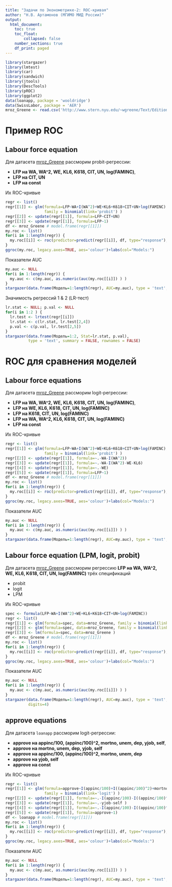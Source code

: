 ```yaml
---
title: "Задачи по Эконометрике-2: ROC-кривая"
author: "Н.В. Артамонов (МГИМО МИД России)"
output:
  html_document:
    toc: true
    toc_float: 
        collapsed: false
    number_sections: true
    df_print: paged
---
```


```r
library(stargazer)
library(lmtest)
library(car)
library(sandwich)
library(jtools)
library(DescTools)
library(pROC)
library(ggplot2)
data(loanapp, package = 'wooldridge')
data(SwissLabor, package = 'AER')
mroz_Greene <- read.csv('http://www.stern.nyu.edu/~wgreene/Text/Edition7/TableF5-1.csv')
```

# Пример ROC

## Labour force equation

Для датасета [mroz_Greene](http://www.stern.nyu.edu/~wgreene/Text/Edition7/TableF5-1.csv)
рассморим probit-регрессии: 

- **LFP на WA, WA^2, WE, KL6, K618, CIT, UN, log(FAMINC)**,
- **LFP на CIT, UN** 
- **LFP на const**

Их ROC-кривые

```r
regr <- list()
regr[[1]] <- glm(formula=LFP~WA+I(WA^2)+WE+KL6+K618+CIT+UN+log(FAMINC), data=mroz_Greene, 
                 family = binomial(link='probit') )
regr[[2]] <- update(regr[[1]], formula=LFP~CIT+UN)
regr[[3]] <- update(regr[[1]], formula=LFP~1)
df <- mroz_Greene # model.frame(regr[[1]])
my.roc <- list()
for(i in 1:length(regr)) {
  my.roc[[i]] <- roc(predictor=predict(regr[[i]], df, type="response"), response=df$LFP)
}
ggroc(my.roc, legacy.axes=TRUE, aes='colour')+labs(col="Models:")
```

Показатели AUC

```r
my.auc <- NULL
for(i in 1:length(regr)) {
  my.auc <- c(my.auc, as.numeric(auc(my.roc[[i]]) ) )
}
stargazer(data.frame(Модель=1:length(regr), AUC=my.auc), type = 'text', summary = FALSE, rownames = FALSE)
```

Значимость регрессий 1 & 2 (LR-тест)

```r
lr.stat <- NULL; p.val <- NULL
for(i in 1:2 ) {
  lr.test <- lrtest(regr[[i]])
  lr.stat <- c(lr.stat, lr.test[2,4])
  p.val <- c(p.val, lr.test[2,5])
}
stargazer(data.frame(Модель=1:2, Stat=lr.stat, p.val), 
          type = 'text', summary = FALSE, rownames = FALSE)
```

# ROC для сравнения моделей

## Labour force equations

Для датасета [mroz_Greene](http://www.stern.nyu.edu/~wgreene/Text/Edition7/TableF5-1.csv)
рассморим logit-регрессии: 

- **LFP на WA, WA^2, WE, KL6, K618, CIT, UN, log(FAMINC)**,
- **LFP на WE, KL6, K618, CIT, UN, log(FAMINC)** 
- **LFP на K618, CIT, UN, log(FAMINC)**
- **LFP на WA, WA^2, KL6, K618, CIT, UN, log(FAMINC)**
- **LFP на const**

Их ROC-кривые

```r
regr <- list()
regr[[1]] <- glm(formula=LFP~WA+I(WA^2)+WE+KL6+K618+CIT+UN+log(FAMINC), data=mroz_Greene, 
                 family = binomial(link='probit') )
regr[[2]] <- update(regr[[1]], formula=~.-WA-I(WA^2))
regr[[3]] <- update(regr[[1]], formula=~.-WA-I(WA^2)-WE-KL6)
regr[[4]] <- update(regr[[1]], formula=~.-WE)
regr[[5]] <- update(regr[[1]], formula=LFP~1)
df <- mroz_Greene # model.frame(regr[[1]])
my.roc <- list()
for(i in 1:length(regr)) {
  my.roc[[i]] <- roc(predictor=predict(regr[[i]], df, type="response"), response=df$LFP)
}
ggroc(my.roc, legacy.axes=TRUE, aes='colour')+labs(col="Models:")
```

Показатели AUC

```r
my.auc <- NULL
for(i in 1:length(regr)) {
  my.auc <- c(my.auc, as.numeric(auc(my.roc[[i]]) ) )
}
stargazer(data.frame(Модель=1:length(regr), AUC=my.auc), type = 'text', summary = FALSE, rownames = FALSE)
```


## Labour force equation (LPM, logit, probit)

Для датасета [mroz_Greene](http://www.stern.nyu.edu/~wgreene/Text/Edition7/TableF5-1.csv)
рассморим регрессию **LFP на WA, WA^2, WE, KL6, K618, CIT, UN, log(FAMINC)**
трёх спецификаций

- probit
- logit
- LPM

Их ROC-кривые

```r
spec <- formula(LFP~WA+I(WA^2)+WE+KL6+K618+CIT+UN+log(FAMINC))
regr <- list()
regr[[1]] <- glm(formula=spec, data=mroz_Greene, family = binomial(link='probit') )
regr[[2]] <- glm(formula=spec, data=mroz_Greene, family = binomial(link='logit') )
regr[[3]] <- lm(formula=spec, data=mroz_Greene )
df <- mroz_Greene # model.frame(regr[[1]])
my.roc <- list()
for(i in 1:length(regr)) {
  my.roc[[i]] <- roc(predictor=predict(regr[[i]], df, type="response"), response=df$LFP)
}
ggroc(my.roc, legacy.axes=TRUE, aes='colour')+labs(col="Models:")
```

Показатели AUC

```r
my.auc <- NULL
for(i in 1:length(regr)) {
  my.auc <- c(my.auc, as.numeric(auc(my.roc[[i]]) ) )
}
stargazer(data.frame(Модель=1:length(regr), AUC=my.auc), type = 'text', summary = FALSE, rownames = FALSE,
          digits=4)
```

## approve equations

Для датасета `loanapp`
рассморим logit-регрессии: 

- **approve на appinc/100, (appinc/100)^2, mortno, unem, dep, yjob, self**,
- **approve на mortno, unem, dep, yjob, self** 
- **approve на appinc/100, (appinc/100)^2, mortno, unem, dep**
- **approve на yjob, self**
- **approve на const**

Их ROC-кривые

```r
regr <- list()
regr[[1]] <- glm(formula=approve~I(appinc/100)+I((appinc/100)^2)+mortno+unem+dep+yjob+self, data=loanapp, 
                 family = binomial(link='logit') )
regr[[2]] <- update(regr[[1]], formula=~.-I(appinc/100)-I((appinc/100)^2) )
regr[[3]] <- update(regr[[1]], formula=~.-yjob-self )
regr[[4]] <- update(regr[[1]], formula=~.-I(appinc/100)-I((appinc/100)^2)-mortno-unem-dep)
regr[[5]] <- update(regr[[1]], formula=approve~1)
df <- loanapp # model.frame(regr[[1]])
my.roc <- list()
for(i in 1:length(regr)) {
  my.roc[[i]] <- roc(predictor=predict(regr[[i]], df, type="response"), response=df$approve)
}
ggroc(my.roc, legacy.axes=TRUE, aes='colour')+labs(col="Models:")
```

Показатели AUC

```r
my.auc <- NULL
for(i in 1:length(regr)) {
  my.auc <- c(my.auc, as.numeric(auc(my.roc[[i]]) ) )
}
stargazer(data.frame(Модель=1:length(regr), AUC=my.auc), type = 'text', summary = FALSE, rownames = FALSE)
```